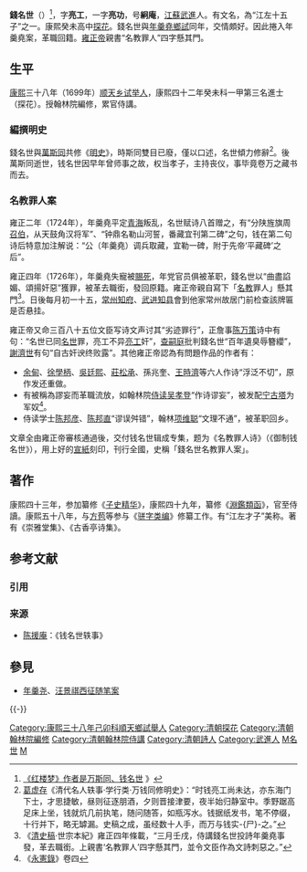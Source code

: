 {{明清人物信息框
| 姓名 =錢名世
| 原名 =
| 圖片名稱=
| 圖片大小 =222px
| 圖片說明 =
| 最高職務 = 翰林院侍讀
| 國家 =大清
| 爵位 =
| 籍貫 = [[江蘇|江蘇]][[常州府|常州府]][[武進縣|武進縣]]
| 族裔 = 
| 字號 = 字亮工
| 諡號 =
| 出生日期 = 順治十七年（1660年）
| 出生地點 =
| 逝世日期 = 雍正八年（1730年）
| 逝世地點 =
| 墓葬 =
| 配偶 =
| 親屬 =從孫 [[錢維城|錢維城]]
| 出身 = 
*康熙三十八年順天鄉試舉人
*康熙四十二年癸未科一甲第三名進士及第
| 經歷 = 
| 著作 =
*《崇雅堂集》
*《古香亭诗集》
}}

'''錢名世'''（{{bd|1660年||1730年||Q錢名世}}）<ref>[http://www.openow.net/details/e18479.html 《红楼梦》作者是万斯同、钱名世] 
{{webarchive|url=https://web.archive.org/web/20131111073638/http://www.openow.net/details/e18479.html |date=2013-11-11 }}》</ref>，字'''亮工'''，一字'''亮功'''，号'''絅庵'''，[[江蘇|江蘇]][[武進|武進]]人。有文名，為“江左十五子”之一。康熙癸未高中[[探花|探花]]。錢名世與[[年羹堯|年羹堯]][[鄉試|鄉試]]同年，交情頗好。因此捲入年羹堯案，革職回籍。[[雍正帝|雍正帝]]親書“名教罪人”四字懸其門。

==生平==
[[康熙|康熙]]三十八年（1699年）[[顺天府|顺天]][[乡试|乡试]][[举人|举人]]，康熙四十二年癸未科一甲第三名進士（探花）。授翰林院編修，累官侍講。

===編撰明史===
錢名世與[[萬斯同|萬斯同]]共修《[[明史|明史]]》，時斯同雙目已廢，僅以口述，名世傾力修辭<ref>[[葛虚存|葛虚存]]《清代名人轶事·学行类·万钱同修明史》：“时钱亮工尚未达，亦东海门下士，才思捷敏，昼则征逐朋酒，夕则晋接津要，夜半始归静室中。季野踞高足床上坐，钱就炕几前执笔，随问随答，如瓶泻水。钱据纸发书，笔不停缀，十行并下，略无罅漏。史稿之成，虽经数十人手，而万与钱实-{尸}-之。”</ref>。後萬斯同逝世，钱名世因早年曾师事之故，权当孝子，主持丧仪，事毕竟卷万之藏书而去。

===名教罪人案===
雍正二年（1724年），年羹堯平定[[青海|青海]]叛乱，名世赋诗八首赠之，有“分陕旌旗周[[召伯|召伯]]，从天鼓角汉将军”、“钟鼎名勒山河誓，番藏宜刊第二碑”之句，钱在第二句诗后特意加注解说：“公（年羹堯）调兵取藏，宜勒一碑，附于先帝‘平藏碑’之后”。

雍正四年（1726年），年羹堯失寵被[[賜死|賜死]]，年党官员俱被革职，錢名世以“曲盡諂媚、頌揚奸惡”獲罪，被革去職銜，發回原籍。雍正帝親自寫下「[[名教|名教]]罪人」懸其門<ref>《[[清史稿|清史稿]]·世宗本紀》雍正四年條載，“三月壬戌，侍講錢名世投詩年羹堯事發，革去職銜。上親書‘名教罪人’四字懸其門，並令文臣作為文詩刺惡之。” </ref>。日後每月初一十五，[[常州|常州]][[知府|知府]]、[[武进|武进]][[知县|知县]]會到他家常州故居门前检查該牌匾是否悬挂。

雍正帝又命三百八十五位文臣写诗文声讨其“劣迹罪行”，正詹事[[陈万策|陈万策]]诗中有句：“名世已同[[戴名世|名世]]罪，亮工不异[[年羹堯|亮工]]奸”，[[查嗣庭|查嗣庭]]批判錢名世“百年遺臭辱簪纓”，[[謝濟世|謝濟世]]有句“自古奸谀终败露”。其他雍正帝認為有問題作品的作者有：
*[[余甸|余甸]]、[[徐學柄|徐學柄]]、[[吳廷熙|吳廷熙]]、[[莊松承|莊松承]]、孫兆奎、[[王時濟|王時濟]]等六人作诗“浮泛不切”，原作发还重做。
*有被稱為謬妄而革職流放，如翰林院[[侍读|侍读]][[吴孝登|吴孝登]]“作诗谬妄”，被发配[[宁古塔|宁古塔]]为军奴<ref>《[[永憲錄|永憲錄]]》卷四</ref>。
*侍读学士[[陈邦彦|陈邦彦]]、[[陈邦直|陈邦直]]“谬误舛错”，翰林[[项维聪_(清朝)|项维聪]]“文理不通”，被革职回乡。

文章全由雍正帝審核通過後，交付钱名世辑成专集，题为《名教罪人诗》（《御制钱名世》），用上好的[[宣紙|宣紙]]刻印，刊行全國，史稱「錢名世名教罪人案」。

==著作==
康熙四十三年，参加纂修《[[子史精华|子史精华]]》，康熙四十九年，纂修《[[淵鑑類函|淵鑑類函]]》，官至侍讀。康熙五十八年，与[[方苞|方苞]]等参与《[[骈字类编|骈字类编]]》修纂工作。有“江左才子”美称。著有《崇雅堂集》、《古香亭诗集》。

== 参考文献 ==
=== 引用 ===
{{Reflist}}

=== 来源 ===
* [[陈援庵|陈援庵]]：《钱名世轶事》

== 參見 ==
* [[年羹尧|年羹尧]]、[[汪景祺|汪景祺西征随笔案]]

{{-}}
{{江左十五子}}
{{康熙四十二年癸未科殿試金榜}}
{{武進段莊錢氏}}
{{規範控制}}
{{DEFAULTSORT:Q錢名世}}
[[Category:康熙三十八年己卯科順天鄉試舉人|Category:康熙三十八年己卯科順天鄉試舉人]]
[[Category:清朝探花|Category:清朝探花]]
[[Category:清朝翰林院編修|Category:清朝翰林院編修]]
[[Category:清朝翰林院侍講|Category:清朝翰林院侍講]]
[[Category:清朝詩人|Category:清朝詩人]]
[[Category:武進人|Category:武進人]]
[[Category:錢姓|M名世]]
[[Category:武進段莊錢氏|M]]